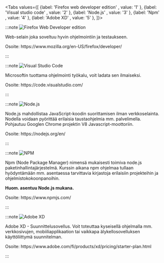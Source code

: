 
<Tabs values={[ 
{label: 'Firefox web developer edition' , value: '1' }, 
{label: 'Visual studio code' , value: '2' }, 
{label: 'Node.js' , value: '3' }, 
{label: 'Npm' , value: '4' }, 
{label: 'Adobe XD' , value: '5' }, 
]}>
<TabItem value="1" default>  

:::note <img class="admonition-icon" alt="Firefox Web Developer edition" src="https://img.shields.io/badge/Firefox_Web_Developer_edition-3332b9?style=for-the-badge&logo=firefox&logoColor=35c5f7" />

<p>Web-selain joka soveltuu hyvin ohjelmointiin ja testaukseen.</p>
<p>Osoite: https://www.mozilla.org/en-US/firefox/developer/</p>  

:::  

</TabItem>
<TabItem value="2">

:::note <img class="admonition-icon" alt="Visual Studio Code" src="https://img.shields.io/badge/Visual_Studio_Code-666666?style=for-the-badge&logo=visualstudiocode&logoColor=white" />

<p>Microsoftin tuottama ohjelmointi työkalu, voit ladata sen ilmaiseksi.</p>
<p>Osoite: https://code.visualstudio.com/</p>

:::

</TabItem>
<TabItem value="3">

:::note <img class="admonition-icon" alt="Node.js" src="https://img.shields.io/badge/Node.js-43853D?style=for-the-badge&logo=node.js&logoColor=white" /> 

<p>Node.js mahdollistaa JavaScript-koodin suorittamisen ilman verkkoselainta. Nodella voidaan pyörittää erilaisia
taustaohjelmia mm. palvelimella. Pohjautuu Googlen Chrome projektin V8 Javascript-moottoriin.</p>
<p>Osoite: https://nodejs.org/en/</p>

:::

</TabItem>
<TabItem value="4">

:::note <img class="admonition-icon" alt="NPM" src="https://img.shields.io/badge/NPM-3d3d3d?style=for-the-badge&logo=npm&logoColor=#FFFFFF"  />

<p>Npm (Node Package Manager) nimensä mukaisesti toimiva node.js paketinhallintajärjestelmä. Kurssin aikana npm
ohjelmaa tullaan hyödyntämään mm. asentaessa tarvittavia kirjastoja erilaisiin projekteihin ja
ohjelmistokokoonpanoihin.</p>
<strong>Huom. asentuu Node.js mukana.</strong>
<p>Osoite: https://www.npmjs.com/</p>

:::

</TabItem>
<TabItem value="5">

:::note <img class="admonition-icon" alt="Adobe XD" src="https://img.shields.io/badge/Adobe_XD-450135?style=for-the-badge&logo=adobexd&logoColor=#FF61F6" />  

<p>Adobe XD - Suunnittelusovellus. Voit toteuttaa kyseisellä ohjelmalla mm. verkkosivujen, mobiiliapplikaation tai
vaikkapa älykellosovelluksen käyttöliittymä suunnitelman.</p>
<p>Osoite: https://www.adobe.com/fi/products/xd/pricing/starter-plan.html</p>

:::

</TabItem>
</Tabs>